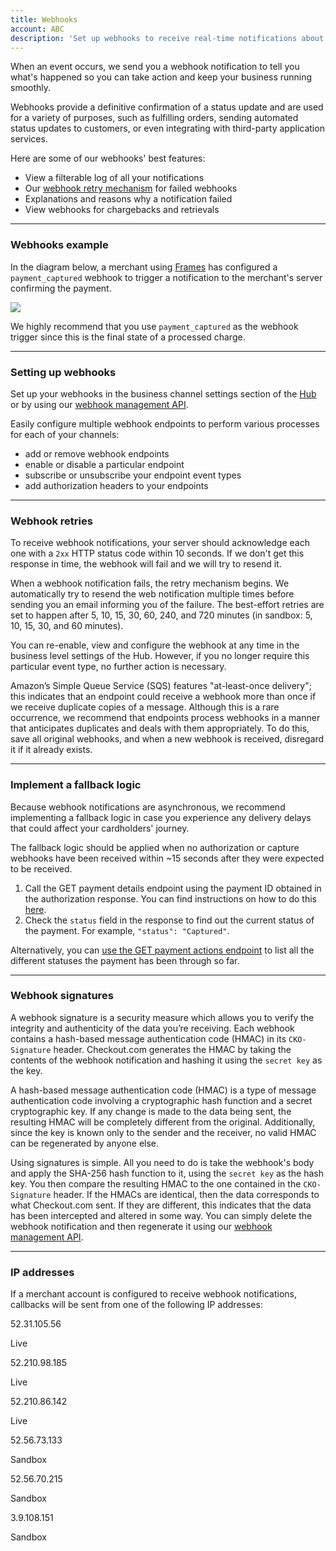 ```yaml
---
title: Webhooks
account: ABC
description: 'Set up webhooks to receive real-time notifications about your business.'
---
```


When an event occurs, we send you a webhook notification to tell you what's happened so you can take action and keep your business running smoothly.

Webhooks provide a definitive confirmation of a status update and are used for a variety of purposes, such as fulfilling orders, sending automated status updates to customers, or even integrating with third-party application services.

Here are some of our webhooks' best features:

- View a filterable log of all your notifications
- Our [webhook retry mechanism](#Webhook_retries) for failed webhooks
- Explanations and reasons why a notification failed
- View webhooks for chargebacks and retrievals

--- 

### Webhooks example

In the diagram below, a merchant using [Frames](/integrate/frames) has configured a `payment_captured` webhook to trigger a notification to the merchant's server confirming the payment.

<img maxWidth={900} src="/docs/Reporting_and_insights/Webhooks.png" withFullscreenPreview />

<TipBox variant="info">

We highly recommend that you use `payment_captured` as the webhook trigger since this is the final state of a processed charge.

</TipBox>

--- 

### Setting up webhooks

Set up your webhooks in the business channel settings section of the [Hub](https://hub.checkout.com/login) or by using our [webhook management API](/reporting-and-insights/webhooks/webhook-management).

Easily configure multiple webhook endpoints to perform various processes for each of your channels:

- add or remove webhook endpoints
- enable or disable a particular endpoint
- subscribe or unsubscribe your endpoint event types
- add authorization headers to your endpoints

--- 

### Webhook retries

<TipBox variant="note">

To receive webhook notifications, your server should acknowledge each one with a `2xx` HTTP status code within 10 seconds. If we don't get this response in time, the webhook will fail and we will try to resend it.

</TipBox>

When a webhook notification fails, the retry mechanism begins. We automatically try to resend the web notification multiple times before sending you an email informing you of the failure. The best-effort retries are set to happen after 5, 10, 15, 30, 60, 240, and 720 minutes (in sandbox: 5, 10, 15, 30, and 60 minutes).

You can re-enable, view and configure the webhook at any time in the business level settings of the Hub. However, if you no longer require this particular event type, no further action is necessary.

<TipBox variant="info">

Amazon’s Simple Queue Service (SQS) features "at-least-once delivery"; this indicates that an endpoint could receive a webhook more than once if we receive duplicate copies of a message. Although this is a rare occurrence, we recommend that endpoints process webhooks in a manner that anticipates duplicates and deals with them appropriately. To do this, save all original webhooks, and when a new webhook is received, disregard it if it already exists.

</TipBox>

--- 

### Implement a fallback logic

Because webhook notifications are asynchronous, we recommend implementing a fallback logic in case you experience any delivery delays that could affect your cardholders' journey.

The fallback logic should be applied when no authorization or capture webhooks have been received within ~15 seconds after they were expected to be received.

1.  Call the GET payment details endpoint using the payment ID obtained in the authorization response. You can find instructions on how to do this [here](/payments/manage-payments/get-payment-details).
2.  Check the `status` field in the response to find out the current status of the payment. For example, `"status": "Captured"`.

Alternatively, you can [use the GET payment actions endpoint](/payments/manage-payments/get-payment-actions) to list all the different statuses the payment has been through so far.

--- 

### Webhook signatures

A webhook signature is a security measure which allows you to verify the integrity and authenticity of the data you’re receiving. Each webhook contains a hash-based message authentication code (HMAC) in its `CKO-Signature` header. Checkout.com generates the HMAC by taking the contents of the webhook notification and hashing it using the `secret key` as the key.

<TipBox variant="tip" title="What is an HMAC?">

A hash-based message authentication code (HMAC) is a type of message authentication code involving a cryptographic hash function and a secret cryptographic key. If any change is made to the data being sent, the resulting HMAC will be completely different from the original. Additionally, since the key is known only to the sender and the receiver, no valid HMAC can be regenerated by anyone else.

</TipBox>

Using signatures is simple. All you need to do is take the webhook's body and apply the SHA-256 hash function to it, using the `secret key` as the hash key. You then compare the resulting HMAC to the one contained in the `CKO-Signature` header. If the HMACs are identical, then the data corresponds to what Checkout.com sent. If they are different, this indicates that the data has been intercepted and altered in some way. You can simply delete the webhook notification and then regenerate it using our [webhook management API](/reporting-and-insights/webhooks/webhook-management).

--- 

### IP addresses

If a merchant account is configured to receive webhook notifications, callbacks will be sent from one of the following IP addresses:

<Table>
<TableHead headers={['IP address', 'Environment']} />
<TableBody>
<TableRow>
<TableCell>

52.31.105.56

</TableCell>
<TableCell>

Live

</TableCell>
</TableRow>
<TableRow>
<TableCell>

52.210.98.185

</TableCell>
<TableCell>

Live

</TableCell>
</TableRow>
<TableRow>
<TableCell>

52.210.86.142

</TableCell>
<TableCell>

Live

</TableCell>
</TableRow>
<TableRow>
<TableCell>

52.56.73.133

</TableCell>
<TableCell>

Sandbox

</TableCell>
</TableRow>
<TableRow>
<TableCell>

52.56.70.215

</TableCell>
<TableCell>

Sandbox

</TableCell>
</TableRow>
<TableRow>
<TableCell>

3.9.108.151

</TableCell>
<TableCell>

Sandbox

</TableCell>
</TableRow>
</TableBody>
</Table>
